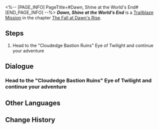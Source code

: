 <%-- [PAGE_INFO]
PageTitle=#Dawn, Shine at the World's End#
[END_PAGE_INFO] --%>
{{Stub|Dialogue.}}
{{Mission Infobox
|id            = 1040414
|title         = 
|image         = Mission Dawn, Shine at the World's End.png{{subst:void|<!--$UPLOAD:<<SpriteOutput/Chronicle/1040414.png>-<Mission Dawn, Shine at the World's End.png>-<Fate's Atlas Images>>-->}}
|type          = Trailblaze
|event_name    = 
|chapter       = The Fall at Dawn's Rise
|requirements  = [[Trailblaze Mission]] ''[[Slate, Why Neglect That Light's Shade]]'' completed
|summary       = With Cipher's death, the Dawn Device, sustained by her lies, goes silent and dark. Okhema plunges into eternal night, overrun by beasts of the black tide. Hyacine departs first to assume divine authority at the Vortex of Genesis, bidding the group farewell. You rush back to aid Okhema, confronting the Flame Reaver once more. Despite reinforcements from Mydei and Castorice, the enemy presses forward. Dan Heng holds the line, allowing you and Phainon to advance, and Phainon reveals a plan to send you and Dan Heng home, entrusting guards to escort you from the city. Zagreus, who long masqueraded as the Spirithief, hands Phainon Kephale's Coreflame which Cipher entrusted to him, vanishing with glee as his scheme succeeds. Finally, Phainon alone ventures to the Vortex of Genesis to complete Era Nova.
|characters    = Trailblazer
|startLocation = [[Amphoreus]] - [["Cloudedge Bastion Ruins" Eye of Twilight]]
|world         = Amphoreus
|area          = "Cloudedge Bastion Ruins" Eye of Twilight
|prev          = Slate, Why Neglect That Light's Shade
|next          = ???
|rewards       = Trailblaze EXP*1,400; Stellar Jade*180; Traveler's Guide*12; Refined Aether*12; Celestial Ambrosia*560; Lightless Dawncloud (Disk)*1 { text = ''Lightless Dawncloud'' }; Credit*180,000
}}
'''''Dawn, Shine at the World's End''''' is a [[Trailblaze Mission]] in the chapter [[The Fall at Dawn's Rise]].

==Steps==
# Head to the "Cloudedge Bastion Ruins" Eye of Twilight and continue your adventure

<!--
==Gameplay Notes==

--><!--
==Trial Character==

-->
==Dialogue==
{{Stub Dialogue}}
===Head to the "Cloudedge Bastion Ruins" Eye of Twilight and continue your adventure{{subst:void|<!--104041401-->}}===
{{Mission Description|type=trailblaze|location="Cloudedge Bastion Ruins" Eye of Twilight|At the moment of Seliose's defeat, both Hyacine and Mem sensed a strange happening in Okhema at the same time. Our window of consideration is narrowing by the second.}}
{{Dialogue Start}}
:{{tx}}
{{Dialogue End}}

==Other Languages==
{{Other Languages
|en   = Dawn, Shine at the World's End
|zhs  = 黎明啊，执耀于全世之终
|zht  = 黎明啊，執耀於全世之終
|ja   = 黎明よ、万象の終焉に輝きを
|ko   = 여명이여, 세계의 끝에서 빛나 주오
|es   = Amanecer, brilla en el fin del mundo
|fr   = Aube, rayonne au bout du monde
|ru   = О рассвет, озари конец мира
|th   = รุ่งอรุณเอ๋ย จงสาดส่องจุดจบของโลก
|vi   = Hỡi bình minh, hãy thắp sáng nơi tận cùng thế giới
|de   = O Morgenröte, du wirst über die Welt herrschen
|id   = Fajar, Bersinar di Akhir Dunia
|pt   = Aurora, Brilhe no Fim do Mundo
}}

==Change History==
{{Change History|3.3}}
